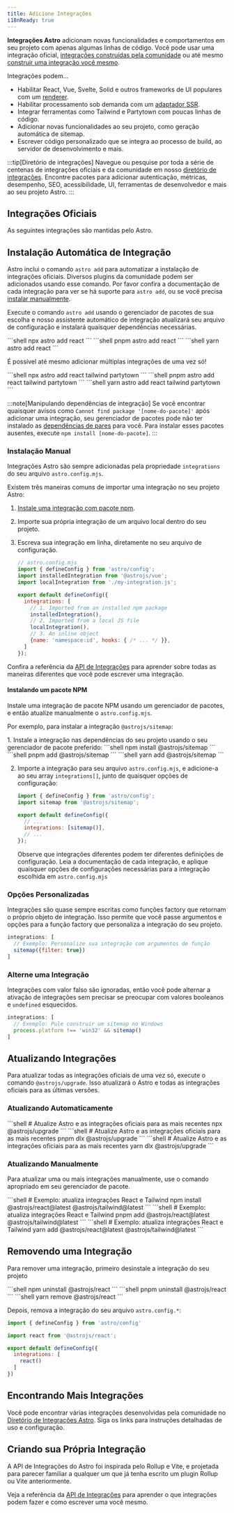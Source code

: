 ```yaml
---
title: Adicione Integrações
i18nReady: true
---
```




**Integrações Astro** adicionam novas funcionalidades e comportamentos em seu projeto com apenas algumas linhas de código. Você pode usar uma integração oficial, [integrações construídas pela comunidade](#encontrando-mais-integrações) ou até mesmo [construir uma integração você mesmo](#criando-sua-propria-integracão).

Integrações podem...

- Habilitar React, Vue, Svelte, Solid e outros frameworks de UI populares com um [renderer](/pt-br/guides/framework-components/).
- Habilitar processamento sob demanda com um [adaptador SSR](/pt-br/guides/server-side-rendering/).
- Integrar ferramentas como Tailwind e Partytown com poucas linhas de código.
- Adicionar novas funcionalidades ao seu projeto, como geração automática de sitemap.
- Escrever código personalizado que se integra ao processo de build, ao servidor de desenvolvimento e mais.

:::tip[Diretório de integrações]
Navegue ou pesquise por toda a série de centenas de integrações oficiais e da comunidade em nosso [diretório de integrações](https://astro.build/integrations/). Encontre pacotes para adicionar autenticação, métricas, desempenho, SEO, acessibilidade, UI, ferramentas de desenvolvedor e mais ao seu projeto Astro.
:::

## Integrações Oficiais

As seguintes integrações são mantidas pelo Astro.

<IntegrationsNav />

## Instalação Automática de Integração

Astro inclui o comando `astro add` para automatizar a instalação de integrações oficiais. Diversos plugins da comunidade podem ser adicionados usando esse comando. Por favor confira a documentação de cada integração para ver se há suporte para `astro add`, ou se você precisa [instalar manualmente](#instalacão-manual).

Execute o comando `astro add` usando o gerenciador de pacotes de sua escolha e nosso assistente automático de integração atualizará seu arquivo de configuração e instalará quaisquer dependências necessárias.

<PackageManagerTabs>
  <Fragment slot="npm">
  ```shell
  npx astro add react
  ```
  </Fragment>
  <Fragment slot="pnpm">
  ```shell
  pnpm astro add react
  ```
  </Fragment>
  <Fragment slot="yarn">
  ```shell
  yarn astro add react
  ```
  </Fragment>
</PackageManagerTabs>

É possível até mesmo adicionar múltiplas integrações de uma vez só!

<PackageManagerTabs>
  <Fragment slot="npm">
  ```shell
  npx astro add react tailwind partytown
  ```
  </Fragment>
  <Fragment slot="pnpm">
  ```shell
  pnpm astro add react tailwind partytown
  ```
  </Fragment>
  <Fragment slot="yarn">
  ```shell
  yarn astro add react tailwind partytown
  ```
  </Fragment>
</PackageManagerTabs>

:::note[Manipulando dependências de integração]
Se você encontrar quaisquer avisos como `Cannot find package '[nome-do-pacote]'` após adicionar uma integração, seu gerenciador de pacotes pode não ter instalado as [dependências de pares](https://nodejs.org/en/blog/npm/peer-dependencies/) para você. Para instalar esses pacotes ausentes, execute `npm install [nome-do-pacote]`.
:::

### Instalação Manual

Integrações Astro são sempre adicionadas pela propriedade `integrations` do seu arquivo `astro.config.mjs`.

Existem três maneiras comuns de importar uma integração no seu projeto Astro:
1. [Instale uma integração com pacote npm](#instalando-um-pacote-npm).
2. Importe sua própria integração de um arquivo local dentro do seu projeto.
3. Escreva sua integração em linha, diretamente no seu arquivo de configuração.

    ```js
    // astro.config.mjs
    import { defineConfig } from 'astro/config';
    import installedIntegration from '@astrojs/vue';
    import localIntegration from './my-integration.js';

    export default defineConfig({
      integrations: [
        // 1. Imported from an installed npm package
        installedIntegration(),
        // 2. Imported from a local JS file
        localIntegration(),
        // 3. An inline object
        {name: 'namespace:id', hooks: { /* ... */ }},
      ]
    });
    ```

Confira a referência da [API de Integrações](/pt-br/reference/integrations-reference/) para aprender sobre todas as maneiras diferentes que você pode escrever uma integração.

#### Instalando um pacote NPM

Instale uma integração de pacote NPM usando um gerenciador de pacotes, e então atualize manualmente o `astro.config.mjs`.

Por exemplo, para instalar a integração `@astrojs/sitemap`:

<Steps>
1. Instale a integração nas dependências do seu projeto usando o seu gerenciador de pacote preferido:

   <PackageManagerTabs>
     <Fragment slot="npm">
     ```shell
     npm install @astrojs/sitemap
     ```
     </Fragment>
     <Fragment slot="pnpm">
     ```shell
     pnpm add @astrojs/sitemap
     ```
     </Fragment>
     <Fragment slot="yarn">
     ```shell
     yarn add @astrojs/sitemap
     ```
     </Fragment>
   </PackageManagerTabs>

2. Importe a integração para seu arquivo `astro.config.mjs`, e adicione-a ao seu array `integrations[]`, junto de quaisquer opções de configuração:

    ```js title="astro.config.mjs" ins={2} ins="sitemap()"
    import { defineConfig } from 'astro/config';
    import sitemap from '@astrojs/sitemap';

    export default defineConfig({
      // ...
      integrations: [sitemap()],
      // ...
    });
    ```

    Observe que integrações diferentes podem ter diferentes definições de configuração. Leia a documentação de cada integração, e aplique quaisquer opções de configurações necessárias para a integração escolhida em `astro.config.mjs`
</Steps>

### Opções Personalizadas

Integrações são quase sempre escritas como funções factory que retornam o próprio objeto de integração. Isso permite que você passe argumentos e opções para a função factory que personaliza a integração do seu projeto.

```js
integrations: [
  // Exemplo: Personalize sua integração com argumentos de função
  sitemap({filter: true})
]
```

### Alterne uma Integração

Integrações com valor falso são ignoradas, então você pode alternar a ativação de integrações sem precisar se preocupar com valores booleanos e `undefined` esquecidos.

```js
integrations: [
  // Exemplo: Pule construir um sitemap no Windows
  process.platform !== 'win32' && sitemap()
]
```

## Atualizando Integrações

Para atualizar todas as integrações oficiais de uma vez só, execute o comando `@astrojs/upgrade`. Isso atualizará o Astro e todas as integrações oficiais para as últimas versões.

### Atualizando Automaticamente

<PackageManagerTabs>
  <Fragment slot="npm">
  ```shell
  # Atualize Astro e as integrações oficiais para as mais recentes
  npx @astrojs/upgrade
  ```
  </Fragment>
  <Fragment slot="pnpm">
  ```shell
  # Atualize Astro e as integrações oficiais para as mais recentes
  pnpm dlx @astrojs/upgrade
  ```
  </Fragment>
  <Fragment slot="yarn">
  ```shell
  # Atualize Astro e as integrações oficiais para as mais recentes
  yarn dlx @astrojs/upgrade
  ```
  </Fragment>
</PackageManagerTabs>

### Atualizando Manualmente

Para atualizar uma ou mais integrações manualmente, use o comando apropriado em seu gerenciador de pacote.

<PackageManagerTabs>
  <Fragment slot="npm">
  ```shell
  # Exemplo: atualiza integrações React e Tailwind
  npm install @astrojs/react@latest @astrojs/tailwind@latest
  ```
  </Fragment>
  <Fragment slot="pnpm">
  ```shell
  # Exemplo: atualiza integrações React e Tailwind
  pnpm add @astrojs/react@latest @astrojs/tailwind@latest
  ```
  </Fragment>
  <Fragment slot="yarn">
  ```shell
  # Exemplo: atualiza integrações React e Tailwind
  yarn add @astrojs/react@latest @astrojs/tailwind@latest
  ```
  </Fragment>
</PackageManagerTabs>

## Removendo uma Integração

Para remover uma integração, primeiro desinstale a integração do seu projeto

<PackageManagerTabs>
  <Fragment slot="npm">
  ```shell
  npm uninstall @astrojs/react
  ```
  </Fragment>
  <Fragment slot="pnpm">
  ```shell
  pnpm uninstall @astrojs/react
  ```
  </Fragment>
  <Fragment slot="yarn">
  ```shell
  yarn remove @astrojs/react
  ```
  </Fragment>
</PackageManagerTabs>

Depois, remova a integração do seu arquivo `astro.config.*`:

```js title="astro.config.mjs" del={3,7}
import { defineConfig } from 'astro/config'

import react from '@astrojs/react';

export default defineConfig({
  integrations: [
    react()
  ]
})
```

## Encontrando Mais Integrações

Você pode encontrar várias integrações desenvolvidas pela comunidade no [Diretório de Integrações Astro](https://astro.build/integrations/). Siga os links para instruções detalhadas de uso e configuração.

## Criando sua Própria Integração

A API de Integrações do Astro foi inspirada pelo Rollup e Vite, e projetada para parecer familiar a qualquer um que já tenha escrito um plugin Rollup ou Vite anteriormente.

Veja a referência da [API de Integrações](/pt-br/reference/integrations-reference/) para aprender o que integrações podem fazer e como escrever uma você mesmo.
